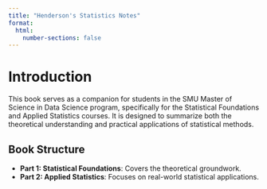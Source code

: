 ```yaml
---
title: "Henderson's Statistics Notes"
format:
  html:
    number-sections: false
---
```


# Introduction

This book serves as a companion for students in the SMU Master of Science in Data Science program, specifically for the Statistical Foundations and Applied Statistics courses. It is designed to summarize both the theoretical understanding and practical applications of statistical methods.

## **Book Structure**
- **Part 1: Statistical Foundations**: Covers the theoretical groundwork.
- **Part 2: Applied Statistics**: Focuses on real-world statistical applications.
